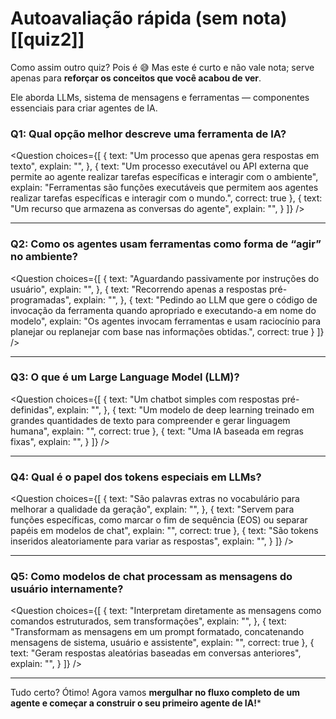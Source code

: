 # Autoavaliação rápida (sem nota) [[quiz2]]

Como assim outro quiz? Pois é 😅 Mas este é curto e não vale nota; serve apenas para **reforçar os conceitos que você acabou de ver**.

Ele aborda LLMs, sistema de mensagens e ferramentas — componentes essenciais para criar agentes de IA.

### Q1: Qual opção melhor descreve uma ferramenta de IA?

<Question
choices={[
{
text: "Um processo que apenas gera respostas em texto",
explain: "",
},
{
text: "Um processo executável ou API externa que permite ao agente realizar tarefas específicas e interagir com o ambiente",
explain: "Ferramentas são funções executáveis que permitem aos agentes realizar tarefas específicas e interagir com o mundo.",
correct: true
},
{
text: "Um recurso que armazena as conversas do agente",
explain: "",
}
]}
/>

---

### Q2: Como os agentes usam ferramentas como forma de “agir” no ambiente?

<Question
choices={[
{
text: "Aguardando passivamente por instruções do usuário",
explain: "",
},
{
text: "Recorrendo apenas a respostas pré-programadas",
explain: "",
},
{
text: "Pedindo ao LLM que gere o código de invocação da ferramenta quando apropriado e executando-a em nome do modelo",
explain: "Os agentes invocam ferramentas e usam raciocínio para planejar ou replanejar com base nas informações obtidas.",
correct: true
}
]}
/>

---

### Q3: O que é um Large Language Model (LLM)?

<Question
choices={[
{
text: "Um chatbot simples com respostas pré-definidas",
explain: "",
},
{
text: "Um modelo de deep learning treinado em grandes quantidades de texto para compreender e gerar linguagem humana",
explain: "",
correct: true
},
{
text: "Uma IA baseada em regras fixas",
explain: "",
}
]}
/>

---

### Q4: Qual é o papel dos tokens especiais em LLMs?

<Question
choices={[
{
text: "São palavras extras no vocabulário para melhorar a qualidade da geração",
explain: "",
},
{
text: "Servem para funções específicas, como marcar o fim de sequência (EOS) ou separar papéis em modelos de chat",
explain: "",
correct: true
},
{
text: "São tokens inseridos aleatoriamente para variar as respostas",
explain: "",
}
]}
/>

---

### Q5: Como modelos de chat processam as mensagens do usuário internamente?

<Question
choices={[
{
text: "Interpretam diretamente as mensagens como comandos estruturados, sem transformações",
explain: "",
},
{
text: "Transformam as mensagens em um prompt formatado, concatenando mensagens de sistema, usuário e assistente",
explain: "",
correct: true
},
{
text: "Geram respostas aleatórias baseadas em conversas anteriores",
explain: "",
}
]}
/>

---

Tudo certo? Ótimo! Agora vamos **mergulhar no fluxo completo de um agente e começar a construir o seu primeiro agente de IA!***

